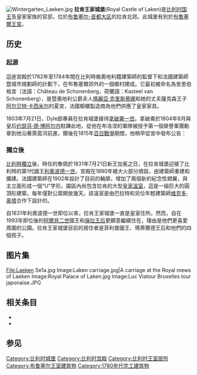 {{Infobox building
| building_name       = 拉肯王家城堡
| native_building_name= 
| former_names        =
| alternate_names     =
| image               = 0 Château Royal de Laeken.JPG
| caption             = 拉肯王家城堡主立面
| map_type            = 
| altitude            = 
| building_type       = 
| architectural_style = 
| structural_system   = 
| cost                = 
| ren_cost            =
| location            = 
| location_town       = [[拉肯|拉肯]] ([[布鲁塞尔|布鲁塞尔]])
| location_country    = [[比利时|比利时]]
| address             = 
| client              = [[Governors_of_the_Habsburg_Netherlands|Governors of the Habsburg Netherlands]], [[Archduchess_Maria_Christina_of_Austria|Archduchess Maria Christina of Austria]]及其夫[[Albert_of_Saxe-Teschen|Albert of Saxe-Teschen]]
| owner               = [[比利时君主列表|比利时君主]]
| current_tenants     = 
| landlord            = 
| coordinates         = 
| start_date          = 1782年
| completion_date     = 
| inauguration_date   =
| renovation_date     = 
| demolition_date     = 
| destruction_date    = 
| height              = 
| diameter            = 
| other_dimensions    = 
| floor_count         = 
| floor_area          = 
| main_contractor     = 
| architect           = [[Charles_de_Wailly|Charles de Wailly]]
| architecture_firm   =
| engineer            = [[Louis_Montoyer|Louis Montoyer]]
| structural_engineer = 
| services_engineer   = 
| civil_engineer      = 
| other_designers     = 
| quantity_surveyor   = 
| awards              = 
| ren_architect       =
| ren_firm            =
| ren_str_engineer    = 
| ren_serv_engineer   = 
| ren_civ_engineer    = 
| ren_oth_designers   = 
| ren_qty_surveyor    = 
| ren_awards          = 
| references          = 
}}
[[File:Wintergarten_Laeken.jpg|thumb]]
'''拉肯王家城堡'''(Royal Castle of Laken)是[[比利时君主列表|比利时国王]]及皇家家族的官邸，位於[[布鲁塞尔-首都大区|布鲁塞尔-首都大区]]的拉肯北郊。此城堡有別於[[布魯塞爾王宮|布魯塞爾王宮]]。

== 历史 ==
=== 起源 ===
這座宮殿於1782年至1784年間在比利時裔奧地利籍建築師{{le|路易斯·蒙托耶|Louis Montoyer}}的監督下和法國建築師暨城市規劃師{{le|查爾斯·德·威利|Charles de Wailly}}的計劃下，在布魯塞爾郊外的一個鄉村建成。它最初被命名為舍恩伯格宮（法語：Château de Schonenberg，荷蘭語：Kasteel van Schonenberg），是{{le|奧屬尼德蘭總督|List of governors of the Habsburg Netherlands}}暨奧地利公爵夫人[[奧地利的瑪麗亞·克里斯蒂娜_(1742-1798)|瑪麗亞·克里斯蒂娜]]和她的丈夫薩克森王子[[阿尔贝特·卡西米尔|阿尔贝特·卡西米尔]]的夏宮，法國櫥櫃製造商{{le|讓-約瑟夫·查普伊|Jean-Joseph Chapuis}}為他們供應了皇家家具。

1803年7月21日，Dyle部專員{{le|尼古拉斯-讓·魯佩|Nicolas-Jean Rouppe}}在拉肯城堡接待[[拿破崙一世|拿破崙一世]]。拿破崙於1804年8月與皇后[[约瑟芬·德·博阿尔内|约瑟芬·德·博阿尔内]]駐蹕此地，從他在布洛涅的軍隊被授予第一個榮譽軍團勳章到他沿著萊茵河前進，爾後在1815年[[百日王朝|百日戰爭]]期間，他稍早從宮中發布公告：
{{Quote|獻給比利時人和萊茵河左岸的居民：我的敵人短暫成功讓你們暫時脫離了我的帝國。在我流放的時候，在海中的一塊岩石上，我聽到了你們的抱怨；戰神決定了你們美麗省份的命運；拿破崙就在你們之中；你們不愧為法國人。從自身中躍起；加入我的無敵方陣，消滅其餘的野蠻人，他們是你和我的敵人：他們的心中充滿憤怒和絕望。
|source=拉肯皇宮，1815年6月17日（簽名）拿破崙。拉肯皇宮，1815年6月17日。由皇帝、陸軍少將貝特朗伯爵撰寫。<ref>{{Google books|wAUKAAAAIAAJ|Memoirs of Napoleon Bonaparte|page=129}}</ref>}}

=== 獨立後 ===
[[比利時獨立|比利時獨立]]後，時任{{le|布魯塞爾市市長|List of mayors of the City of Brussels}}的魯佩於1831年7月21日新王加冕之日，在拉肯城堡迎接了比利時的第1代國王[[利奧波德一世_(比利時)|利奧波德一世]]。宮殿在1890年被大火部分燒毀，由建築師{{le|阿爾方斯·巴拉特|Alphonse Balat}}重建和擴建。法國建築師{{le|查爾斯·吉羅|Charles Girault}}在1902年設計了目前的輪廓，增加了兩個新的紀念性翅翼，與主立面形成一個“U”字形。園區內尚包含拉肯的大型[[拉肯王家溫室|皇家溫室]]，這是一組巨大的圓頂形建築，每年僅對公眾開放幾天。該溫室是由巴拉特和另位年輕建築師[[维克多·奥塔|维克多·奥塔]]合作下設計的。

自1831年利奧波德一世即位以來，拉肯王家城堡一直是皇室住所。然而，自在1993年即位後的[[阿爾貝二世_(比利時)|阿爾貝二世]]國王和[[保拉_(比利時王后)|保拉王后]]更願意繼續住在{{le|麗城城堡|Belvédère Castle}}，理由是他們更喜愛周圍的公園。拉肯王家城堡目前的居住者是菲利普國王、瑪蒂爾德王后和他們的四個孩子。

== 图片集 ==
<gallery>
File:Laeken Se1a.jpg
Image:Laken carriage.jpg|A carriage at the Royal mews of Laeken
Image:Royal Palace of Laken.jpg
Image:Luc Viatour Bruxelles tour japonaise.JPG
</gallery>

== 相关条目 ==
* {{link-nl|比利時皇家信託|Koninklijke Schenking}}
* {{link-nl|比利時皇家收藏|Koninklijke Collectie (België)}}

== 参见 ==
{{Reflist|2}}


{{coord|50|53|11|N|4|21|35|E|display=title|region:BE_type:landmark_source:dewiki}}
{{比利时王宫}}
[[Category:比利时城堡|Category:比利时城堡]]
[[Category:比利时宫殿|Category:比利时宫殿]]
[[Category:比利时王室居所|Category:比利时王室居所]]
[[Category:布鲁塞尔王室建筑物|Category:布鲁塞尔王室建筑物]]
[[Category:1780年代完工建筑物|Category:1780年代完工建筑物]]